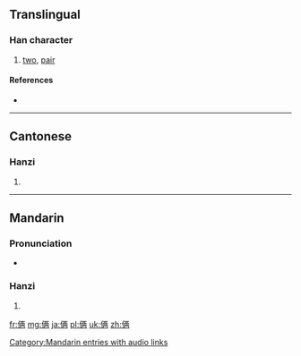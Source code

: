 {{also|倆}}
==Translingual==

===Han character===
{{Han char|rn=9|rad=人|as=07|sn=9|four=|canj=人一人月 (OMOB)}}

# [[two]], [[pair]]

====References====
* {{Han ref|kx=0106.041|hdz=10158.030|uh=4FE9|ud=20457}}

----

==Cantonese==

===Hanzi===
{{yue-hanzi|jyut=|y=leung5|tra=倆}}

# {{defn|lang=yue|sort=人07}}

----

==Mandarin==

===Pronunciation===
* {{audio|zh-liǎ.ogg|audio}}

===Hanzi===
{{cmn-hanzi|tra=倆|pin=[[liǎ]] ([[lia3]])|wg=lia<sup>3</sup>}}

# {{defn|lang=cmn|sort=人07}}

[[Category:Mandarin entries with audio links]]

[[fr:俩]]
[[mg:俩]]
[[ja:俩]]
[[pl:俩]]
[[uk:俩]]
[[zh:俩]]